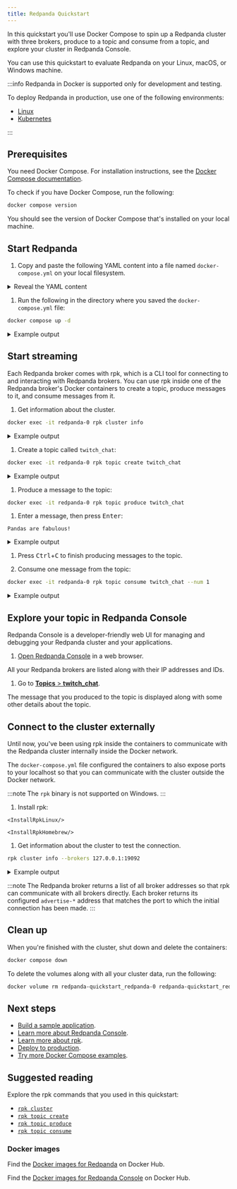 ```yaml
---
title: Redpanda Quickstart
---
```


<head>
    <meta name="title" content="Redpanda Quickstart | Redpanda Docs"/>
    <meta name="description" content="Use Docker Compose to spin up a Redpanda cluster with three brokers, create a basic streaming application, and explore your cluster in Redpanda Console."/>
</head>


In this quickstart you'll use Docker Compose to spin up a Redpanda cluster with three brokers, produce to a topic and consume from a topic, and explore your cluster in Redpanda Console.

You can use this quickstart to evaluate Redpanda on your Linux, macOS, or Windows machine.

:::info Redpanda in Docker is supported only for development and testing.

To deploy Redpanda in production, use one of the following environments:

- [Linux](../../../deploy/deployment-option/self-hosted/manual)
- [Kubernetes](../../../deploy/deployment-option/self-hosted/kubernetes)

:::

## Prerequisites

You need Docker Compose. For installation instructions, see the [Docker Compose documentation](https://docs.docker.com/compose/install/).

To check if you have Docker Compose, run the following:

```bash
docker compose version
```

You should see the version of Docker Compose that's installed on your local machine.

## Start Redpanda

1. Copy and paste the following YAML content into a file named `docker-compose.yml` on your local filesystem.

  <details>
  <summary>
  Reveal the YAML content
  </summary>

  ```yaml title="docker-compose.yml"
  ---
  version: "3.7"
  name: redpanda-quickstart
  networks:
    redpanda_network:
      driver: bridge
  volumes:
    redpanda-0: null
    redpanda-1: null
    redpanda-2: null
  services:
    redpanda-0:
      command:
        - redpanda
        - start
        - --kafka-addr
        - internal://0.0.0.0:9092,external://0.0.0.0:19092
        # use the internal addresses to connect to the Redpanda brokers'
        # from inside the same Docker network.
        #
        # use the external addresses to connect to the Redpanda brokers'
        # from outside the Docker network.
        #
        # address the broker advertises to clients that connect to the Kafka API.
        - --advertise-kafka-addr
        - internal://redpanda-0:9092,external://localhost:19092
        - --pandaproxy-addr
        - internal://0.0.0.0:8082,external://0.0.0.0:18082
        # address the broker advertises to clients that connect to PandaProxy.
        - --advertise-pandaproxy-addr
        - internal://redpanda-0:8082,external://localhost:18082
        - --schema-registry-addr
        - redpanda-0:8081
        # Redpanda brokers use the RPC API to communicate with eachother internally.
        - --rpc-addr
        - redpanda-0:33145
        - --advertise-rpc-addr
        - redpanda-0:33145
        # tells Seastar (the framework Redpanda uses under the hood) to use 1 core on the system.
        - --smp 1
        # the amount of memory to make available to Redpanda.
        - --memory 1G
        # the amount of memory that's left for the Seastar subsystem.
        # For development purposes this is set to 0.
        - --reserve-memory 0M
        # Redpanda won't assume it has all of the provisioned CPU
        # (to accommodate Docker resource limitations).
        - --overprovisioned
        # enable logs for debugging.
        - --default-log-level=debug
      image: docker.redpanda.com/vectorized/redpanda:v22.3.11
      container_name: redpanda-0
      volumes:
        - redpanda-0:/var/lib/redpanda/data
      networks:
        - redpanda_network
      ports:
        - 18081:8081
        - 18082:8082
        - 19092:9092
        - 19644:9644
    redpanda-1:
      command:
        - redpanda
        - start
        - --kafka-addr
        - internal://0.0.0.0:9092,external://0.0.0.0:29092
        - --advertise-kafka-addr
        - internal://redpanda-1:9092,external://localhost:29092
        - --pandaproxy-addr
        - internal://0.0.0.0:8082,external://0.0.0.0:28082
        - --advertise-pandaproxy-addr
        - internal://redpanda-1:8082,external://localhost:28082
        - --schema-registry-addr
        - redpanda-1:8081
        - --rpc-addr
        - redpanda-1:33145
        - --advertise-rpc-addr
        - redpanda-1:33145
        - --smp 1
        - --memory 1G
        - --reserve-memory 0M
        - --overprovisioned
        - --default-log-level=debug
        - --seeds redpanda-0:33145
      image: docker.redpanda.com/vectorized/redpanda:v22.3.11
      container_name: redpanda-1
      volumes:
        - redpanda-1:/var/lib/redpanda/data
      networks:
        - redpanda_network
      ports:
        - 28081:8081
        - 28082:8082
        - 29092:9092
        - 29644:9644
      depends_on:
        - redpanda-0
    redpanda-2:
      command:
        - redpanda
        - start
        - --kafka-addr
        - internal://0.0.0.0:9092,external://0.0.0.0:39092
        - --advertise-kafka-addr
        - internal://redpanda-2:9092,external://localhost:39092
        - --pandaproxy-addr
        - internal://0.0.0.0:8082,external://0.0.0.0:38082
        - --advertise-pandaproxy-addr
        - internal://redpanda-2:8082,external://localhost:38082
        - --schema-registry-addr
        - redpanda-2:8081
        - --rpc-addr
        - redpanda-2:33145
        - --advertise-rpc-addr
        - redpanda-2:33145
        - --smp 1
        - --memory 1G
        - --reserve-memory 0M
        - --overprovisioned
        - --default-log-level=debug
        - --seeds redpanda-0:33145
      image: docker.redpanda.com/vectorized/redpanda:v22.3.11
      container_name: redpanda-2
      volumes:
        - redpanda-2:/var/lib/redpanda/data
      networks:
        - redpanda_network
      ports:
        - 38081:8081
        - 38082:8082
        - 39092:9092
        - 39644:9644
      depends_on:
        - redpanda-0
    console:
      container_name: redpanda-console
      image: docker.redpanda.com/vectorized/console:v2.1.1
      networks:
        - redpanda_network
      entrypoint: /bin/sh
      command: -c 'echo "$$CONSOLE_CONFIG_FILE" > /tmp/config.yml; /app/console'
      environment: 
        CONFIG_FILEPATH: /tmp/config.yml
        CONSOLE_CONFIG_FILE: |
          kafka:
            brokers: ["redpanda-0:9092"]
            schemaRegistry:
              enabled: true
              urls: ["http://redpanda-0:8081"]
          redpanda:
            adminApi:
              enabled: true
              urls: ["http://redpanda-0:9644"]
      ports:
        - 8080:8080
      depends_on:
        - redpanda-0
  ```
  </details>

1. Run the following in the directory where you saved the `docker-compose.yml` file:

  ```bash
  docker compose up -d
  ```

  <details>
  <summary>
  Example output
  </summary>

  ```
  [+] Running 5/5
  ⠿ Network redpanda_network        Created  0.0s
  ⠿ Container redpanda-0             Started  0.3s
  ⠿ Container redpanda-console      Started  0.6s
  ⠿ Container redpanda-1             Started  0.7s
  ⠿ Container redpanda-2             Started  0.7s
  ```

  </details>

## Start streaming

Each Redpanda broker comes with rpk, which is a CLI tool for connecting to and interacting with Redpanda brokers. You can use rpk inside one of the Redpanda broker's Docker containers to create a topic, produce messages to it, and consume messages from it.

1. Get information about the cluster.

  ```bash
  docker exec -it redpanda-0 rpk cluster info
  ```

  <details>
  <summary>
  Example output
  </summary>

  ```bash
  BROKERS
  =======
  ID    HOST        PORT
  0*    172.24.1.2  9092
  1     172.24.1.3  9092
  2     172.24.1.4  9092
  ```

  </details>

1. Create a topic called `twitch_chat`:

  ```bash
  docker exec -it redpanda-0 rpk topic create twitch_chat
  ```

  <details>
  <summary>
  Example output
  </summary>

  ```bash
  TOPIC       STATUS
  twitch_chat  OK
  ```

  </details>

1. Produce a message to the topic:

  ```bash
  docker exec -it redpanda-0 rpk topic produce twitch_chat
  ```

1. Enter a message, then press <kbd>Enter</kbd>:

  ```text
  Pandas are fabulous!
  ```

  <details>
  <summary>
  Example output
  </summary>

  ```text
  Produced to partition 0 at offset 0 with timestamp 1663282629789.
  ```

  </details>

1. Press <kbd>Ctrl</kbd>+<kbd>C</kbd> to finish producing messages to the topic.

1. Consume one message from the topic:

  ```bash
  docker exec -it redpanda-0 rpk topic consume twitch_chat --num 1
  ```

  <details>
  <summary>
  Example output
  </summary>

  Your message is displayed along with its metadata,:

  ```json
  {
    "topic": "twitch_chat",
    "value": "Pandas are fabulous!",
    "timestamp": 1663282629789,
    "partition": 0,
    "offset": 0
  }
  ```

  </details>

## Explore your topic in Redpanda Console

Redpanda Console is a developer-friendly web UI for managing and debugging your Redpanda cluster and your applications.

1. [Open Redpanda Console](http://127.0.0.1:8080/brokers) in a web browser.

  All your Redpanda brokers are listed along with their IP addresses and IDs.

1. Go to [**Topics** > **twitch_chat**](http://127.0.0.1:8080/topics/twitch_chat).

  The message that you produced to the topic is displayed along with some other details about the topic.

## Connect to the cluster externally

Until now, you've been using rpk inside the containers to communicate with the Redpanda cluster internally inside the Docker network.

The `docker-compose.yml` file configured the containers to also expose ports to your localhost so that you can communicate with the cluster outside the Docker network.

:::note
The `rpk` binary is not supported on Windows.
:::

1. Install rpk:

  <Tabs>
  <TabItem value="ubuntu" label="Linux" default>

    <InstallRpkLinux/>

  </TabItem>

  <TabItem value="macos" label="macOS">

    <InstallRpkHomebrew/>

  </TabItem>
  </Tabs>

1. Get information about the cluster to test the connection.

  ```bash
  rpk cluster info --brokers 127.0.0.1:19092
  ```

  <details>
  <summary>
  Example output
  </summary>

  ```
  BROKERS
  =======
  ID    HOST        PORT
  0*    172.24.1.2  9092
  1     172.24.1.3  9092
  2     172.24.1.4  9092

  TOPICS
  ======
  NAME         PARTITIONS  REPLICAS
  twitch_chat  1           1
  ```

  </details> 

  :::note
  The Redpanda broker returns a list of all broker addresses so that rpk can communicate with all brokers directly. Each broker returns its configured `advertise-*` address that matches the port to which the initial connection has been made.
  :::

## Clean up

When you're finished with the cluster, shut down and delete the containers:

```bash
docker compose down
```

To delete the volumes along with all your cluster data, run the following:

```bash
docker volume rm redpanda-quickstart_redpanda-0 redpanda-quickstart_redpanda-1 redpanda-quickstart_redpanda-2
```

## Next steps

- [Build a sample application](../../code-examples).
- [Learn more about Redpanda Console](../../../manage/console).
- [Learn more about rpk](../../rpk-install).
- [Deploy to production](../../../deploy).
- [Try more Docker Compose examples](../../../reference/docker-compose).

## Suggested reading

Explore the rpk commands that you used in this quickstart:

- [`rpk cluster`](../../../reference/rpk/rpk-cluster)
- [`rpk topic create`](../../../reference/rpk/rpk-topic/rpk-topic-create)
- [`rpk topic produce`](../../../reference/rpk/rpk-topic/rpk-topic-produce)
- [`rpk topic consume`](../../../reference/rpk/rpk-topic/rpk-topic-consume)

### Docker images

Find the [Docker images for Redpanda](https://hub.docker.com/r/vectorized/redpanda) on Docker Hub.

Find the [Docker images for Redpanda Console](https://hub.docker.com/r/vectorized/console/tags) on Docker Hub.
